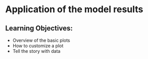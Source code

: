 # Application of the model results {#sec-03.2-Applications}


::: {.callout}
## Learning Objectives: 
- Overview of the basic plots 
- How to customize a plot
- Tell the story with data
:::